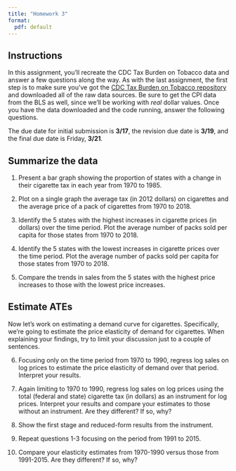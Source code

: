 ```yaml
---
title: "Homework 3"
format:
  pdf: default
---
```


## Instructions
In this assignment, you'll recreate the CDC Tax Burden on Tobacco data and answer a few questions along the way. As with the last assignment, the first step is to make sure you've got the [CDC Tax Burden on Tobacco repository](https://github.com/imccart/CDC-tobacco) and downloaded all of the raw data sources. Be sure to get the CPI data from the BLS as well, since we'll be working with *real* dollar values. Once you have the data downloaded and the code running, answer the following questions.

The due date for initial submission is **3/17**, the revision due date is **3/19**, and the final due date is Friday, **3/21**.

## Summarize the data

1. Present a bar graph showing the proportion of states with a change in their cigarette tax in each year from 1970 to 1985.

2. Plot on a single graph the average tax (in 2012 dollars) on cigarettes and the average price of a pack of cigarettes from 1970 to 2018.

3. Identify the 5 states with the highest increases in cigarette prices (in dollars) over the time period. Plot the average number of packs sold per capita for those states from 1970 to 2018.

4. Identify the 5 states with the lowest increases in cigarette prices over the time period. Plot the average number of packs sold per capita for those states from 1970 to 2018. 

5. Compare the trends in sales from the 5 states with the highest price increases to those with the lowest price increases.


## Estimate ATEs
Now let's work on estimating a demand curve for cigarettes. Specifically, we're going to estimate the price elasticity of demand for cigarettes. When explaining your findings, try to limit your discussion just to a couple of sentences. 

6. Focusing only on the time period from 1970 to 1990, regress log sales on log prices to estimate the price elasticity of demand over that period. Interpret your results.

7. Again limiting to 1970 to 1990, regress log sales on log prices using the total (federal and state) cigarette tax (in dollars) as an instrument for log prices. Interpret your results and compare your estimates to those without an instrument. Are they different? If so, why?

8. Show the first stage and reduced-form results from the instrument.

9. Repeat questions 1-3 focusing on the period from 1991 to 2015. 

10. Compare your elasticity estimates from 1970-1990 versus those from 1991-2015. Are they different? If so, why?
